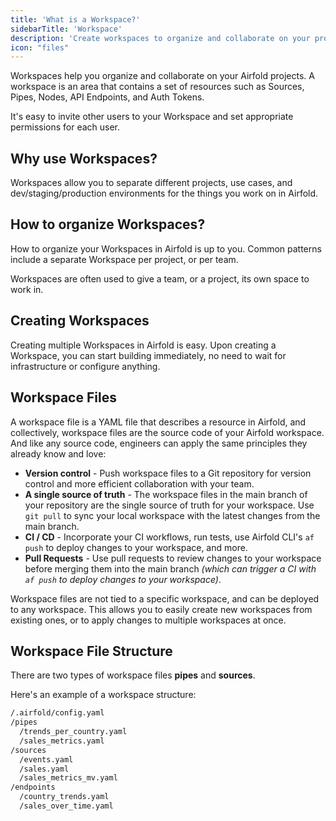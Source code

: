 ```yaml
---
title: 'What is a Workspace?'
sidebarTitle: 'Workspace'
description: 'Create workspaces to organize and collaborate on your projects.'
icon: "files"
---
```


Workspaces help you organize and collaborate on your Airfold projects.
A workspace is an area that contains a set of resources such as Sources, Pipes, Nodes, API Endpoints, and Auth Tokens.

It's easy to invite other users to your Workspace and set appropriate permissions for each user.

## Why use Workspaces?
Workspaces allow you to separate different projects, use cases, and dev/staging/production environments for the things you work on in Airfold.

## How to organize Workspaces?
How to organize your Workspaces in Airfold is up to you. Common patterns include a separate Workspace per project, or per team.

<Tip>
Workspaces are often used to give a team, or a project, its own space to work in.
</Tip>

## Creating Workspaces
Creating multiple Workspaces in Airfold is easy. Upon creating a Workspace, you can start building immediately, no need to wait for infrastructure or configure anything.

## Workspace Files
A workspace file is a YAML file that describes a resource in Airfold, and collectively, workspace files are the source code of your Airfold workspace.
And like any source code, engineers can apply the same principles they already know and love:

- **Version control** - Push workspace files to a Git repository for version control and more efficient collaboration with your team.
- **A single source of truth** - The workspace files in the main branch of your repository are the single source of truth for your workspace. Use `git pull` to sync your local workspace with the latest changes from the main branch.
- **CI / CD** - Incorporate your CI workflows, run tests, use Airfold CLI's `af push` to deploy changes to your workspace, and more.
- **Pull Requests** - Use pull requests to review changes to your workspace before merging them into the main branch *(which can trigger a CI with `af push` to deploy changes to your workspace)*.

Workspace files are not tied to a specific workspace, and can be deployed to any workspace. This allows you to easily create new workspaces from existing ones, or to apply changes to multiple workspaces at once.

## Workspace File Structure
There are two types of workspace files **pipes** and **sources**.

Here's an example of a workspace structure:
```bash
/.airfold/config.yaml
/pipes
  /trends_per_country.yaml
  /sales_metrics.yaml
/sources
  /events.yaml
  /sales.yaml
  /sales_metrics_mv.yaml
/endpoints
  /country_trends.yaml
  /sales_over_time.yaml
```